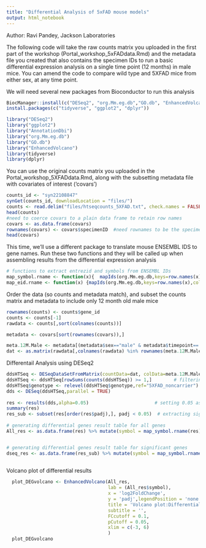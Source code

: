 ```yaml
---
title: "Differential Analysis of 5xFAD mouse models"
output: html_notebook
---
```


Author: Ravi Pandey, Jackson Laboratories

The following code will take the raw counts matrix you uploaded in the first part of the workshop (Portal_workshop_5xFADdata.Rmd) and the metadata file you created that also contains the specimen IDs to run a basic differential expression analysis on a single time point (12 months) in male mice. You can amend the code to compare wild type and 5XFAD mice from either sex, at any time point.

We will need several new packages from Bioconductor to run this analysis

```r
BiocManager::install(c("DESeq2", "org.Mm.eg.db","GO.db", "EnhancedVolcano", "AnnotationDbi"))
install.packages(c("tidyverse", "ggplot2", "dplyr"))
```

```r
library("DESeq2")
library("ggplot2")
library("AnnotationDbi")
library("org.Mm.eg.db")
library("GO.db")
library("EnhancedVolcano")
library(tidyverse)
library(dplyr)
```

You can use the original counts matrix you uploaded in the Portal_workshop_5XFADdata.Rmd, along with the subsetting metadata file with covariates of interest ('covars')

```r
counts_id <- "syn22108847"
synGet(counts_id, downloadLocation = "files/")
counts <- read.delim("files/htseqcounts_5XFAD.txt", check.names = FALSE)
head(counts)
#need to coerce covars to a plain data frame to retain row names
covars <- as.data.frame(covars)
rownames(covars) <- covars$specimenID  #need rownames to be the specimen IDs & match the counts matrix columns
head(covars)
```

This time, we'll use a different package to translate mouse ENSEMBL IDS to gene names. Run these two functions and they will be called up when assembling results from the differential expression analysis

```r
# functions to extract entrezid and symbols from ENSEMBL IDs
map_symbol.rname <- function(x){  mapIds(org.Mm.eg.db,keys=row.names(x),column="SYMBOL",keytype="ENSEMBL",multiVals="first")}
map_eid.rname <- function(x) {mapIds(org.Mm.eg.db,keys=row.names(x),column="ENTREZID",keytype="ENSEMBL",multiVals="first")}

```

Order the data (so counts and metadata match), and subset the counts matrix and metadata to include only 12 month old male mice

```r

rownames(counts) <- counts$gene_id
counts <- counts[-1]
rawdata <- counts[,sort(colnames(counts))]

metadata <- covars[sort(rownames(covars)),]

meta.12M.Male <- metadata[(metadata$sex=="male" & metadata$timepoint=='12 mo'),]
dat <- as.matrix(rawdata[,colnames(rawdata) %in% rownames(meta.12M.Male)])

```

Differentail Analysis using DESeq2

```r

ddsHTSeq <- DESeqDataSetFromMatrix(countData=dat, colData=meta.12M.Male, design = ~genotype)
ddsHTSeq <- ddsHTSeq[rowSums(counts(ddsHTSeq)) >= 1,]        # filtering low count genes
ddsHTSeq$genotype <- relevel(ddsHTSeq$genotype,ref="5XFAD_noncarrier")     #selecting WT mice as reference genotype
dds <- DESeq(ddsHTSeq,parallel = TRUE)
  
res <- results(dds,alpha=0.05)                        # setting 0.05 as significant threshold
summary(res)
res_sub <- subset(res[order(res$padj),], padj < 0.05)  # extracting significant genes
  
# generating differential genes result table for all genes
All_res <- as.data.frame(res) %>% mutate(symbol = map_symbol.rname(res)) %>% mutate(EntrezGene = map_eid.rname(res)) %>%  dplyr::select("symbol", "EntrezGene","baseMean", "log2FoldChange", "lfcSE", "stat", "pvalue", "padj")


# generating differential genes result table for significant genes
dseq_res <- as.data.frame(res_sub) %>% mutate(symbol = map_symbol.rname(res_sub)) %>% mutate(EntrezGene = map_eid.rname(res_sub)) %>%   dplyr::select("symbol", "EntrezGene","baseMean", "log2FoldChange", "lfcSE", "stat", "pvalue", "padj")
  

```

Volcano plot of differential results

```r

  plot_DEGvolcano <- EnhancedVolcano(All_res,
                                     lab = (All_res$symbol),
                                     x = 'log2FoldChange',
                                     y = 'padj',legendPosition = 'none',
                                     title = 'Volcano plot:Differential Expression Results',
                                     subtitle = '',
                                     FCcutoff = 0.1,
                                     pCutoff = 0.05,
                                     xlim = c(-3, 6)
                                     )
  plot_DEGvolcano
```
